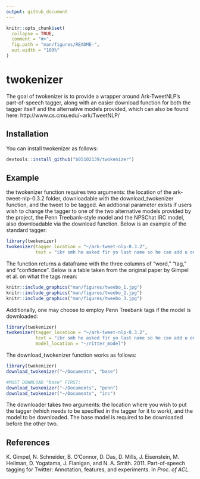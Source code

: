 ```yaml
---
output: github_document
---
```


<!-- README.md is generated from README.Rmd. Please edit that file -->

```r
knitr::opts_chunk$set(
  collapse = TRUE,
  comment = "#>",
  fig.path = "man/figures/README-",
  out.width = "100%"
)
```
# twokenizer

The goal of twokenizer is to provide a wrapper around Ark-TweetNLP's part-of-speech tagger, along with an easier download function for both the tagger itself and the alternative models provided, which can also be found here: http://www.cs.cmu.edu/~ark/TweetNLP/

## Installation

You can install twokenizer as follows:

``` r
devtools::install_github("b05102139/twokenizer")
```

## Example

the twokenizer function requires two arguments: the location of the ark-tweet-nlp-0.3.2 folder, downloadable with the download_twokenizer function, and the tweet to be tagged. An addtional parameter exists if users wish to change the tagger to one of the two alternative models provided by the project, the Penn Treebank-style model and the NPSChat IRC model, also downloadable via the download function. Below is an example of the standard tagger:

```r
library(twokenizer)
twokenizer(tagger_location = "~/ark-tweet-nlp-0.3.2",
           text = "ikr smh he asked fir yo last name so he can add u on fb lololol")
```

The function returns a dataframe with the three columns of "word," "tag," and "confidence". Below is a table taken from the original paper by Gimpel et al. on what the tags mean:

```r
knitr::include_graphics("man/figures/tweebo_1.jpg")
knitr::include_graphics("man/figures/tweebo_2.jpg")
knitr::include_graphics("man/figures/tweebo_3.jpg")
```

Additionally, one may choose to employ Penn Treebank tags if the model is downloaded:
```r
library(twokenizer)
twokenizer(tagger_location = "~/ark-tweet-nlp-0.3.2",
           text = "ikr smh he asked fir yo last name so he can add u on fb lololol",
           model_location = "~/ritter_model")
```

The download_twokenizer function works as follows:
```r
library(twokenizer)
download_twokenizer("~/Documents", "base")

#MUST DOWNLOAD "base" FIRST:
download_twokenizer("~/Documents", "penn")
download_twokenizer("~/Documents", "irc")
```
The downloader takes two arguments: the location where you wish to put the tagger (which needs to be specified in the tagger for it to work), and the model to be downloaded. The base model is required to be downloaded before the other two.

## References
K. Gimpel, N. Schneider, B. O’Connor, D. Das, D. Mills,
J. Eisenstein, M. Heilman, D. Yogatama, J. Flanigan,
and N. A. Smith. 2011. Part-of-speech tagging for
Twitter: Annotation, features, and experiments. In
*Proc. of ACL*.

